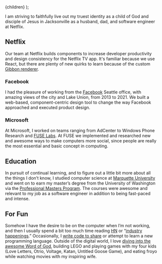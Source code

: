 
  <Layout title="About">{children}</Layout>
);

I am striving to faithfully live out my truest identity as a
child of God and disciple of Jesus in Jacksonville as a husband,
dad, and software engineer at Netflix.

## Netflix

Our team at Netflix builds components to increase developer
productivity and design consistency for the Netflix TV app.
It's familiar because we use React, but there are plenty of
new quirks to learn because of the custom [Gibbon renderer](https://netflixtechblog.com/crafting-a-high-performance-tv-user-interface-using-react-3350e5a6ad3b).

### Facebook

I had the pleasure of working from the
[Facebook](http://facebook.com/ianobermiller) Seattle
office, with amazing views of the city and Lake Union, from
2013 to 2021. We built a web-based, component-centric design
tool to change the way Facebook approached and executed
product design.

### Microsoft

At Microsoft, I worked on teams ranging from AdCenter to
Windows Phone Research and [FUSE Labs](https://en.wikipedia.org/wiki/microsoft_fuse_labs). At
FUSE we implemented and researched new and awesome ways to
make computers more social, since people are really the most
essential and basic concept in computing.

## Education

In pursuit of continual learning, and to figure out a little
bit more about all the things I don&#8217;t know, I studied
computer science at [Marquette University](https://www.marquette.edu/) and went on to earn
my master’s degree from the University of Washington via the
[Professional Masters Program](https://www.cs.washington.edu/academics/pmp/). The
courses were awesome and relevant to my job as a software
engineer in addition to being fast-paced and intense.

## For Fun

Somehow I have the desire to be on the computer when
I&#8217;m not working, and then I usually spend a bit too
much time reading [HN](https://news.ycombinator.com/) or
&#8220;[industry](https://react.statuscode.com/)
[happenings](https://javascriptweekly.com/).&#8221;
Occasionally, I [write code to share](https://github.com/ianobermiller) or attempt to learn
a new programming language. Outside of the digital world, I
love [diving into the awesome Word of God](https://my.bible.com/users/ianobermiller/highlights),
building LEGO and playing games with my four kids (Love
Letters, Otrio, Voltage, Katan, Untitled Goose Game), and
eating froyo while watching movies with my inspiring wife.
